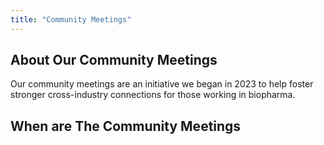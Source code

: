 ```yaml
---
title: "Community Meetings"
---
```


## About Our Community Meetings
Our community meetings are an initiative we began in 2023 to help foster stronger cross-industry connections for those working in biopharma. 




## When are The Community Meetings